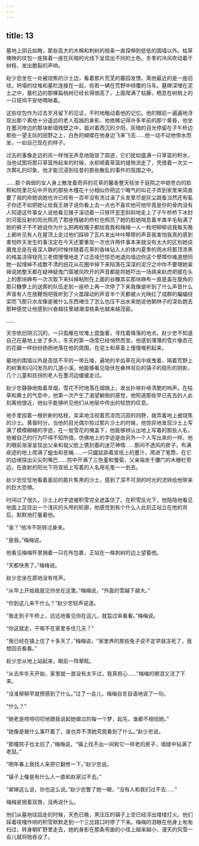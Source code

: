 ```yaml
---
---
---
```

title: 13
---



墓地上阴云如晦，那些高大的木棉和刺树的枝条一直探伸到低低的围墙以外。枯草掩映的坟包一座挨着一座在灰暗的光线下呈现出不同的土色。冬季的冷风吹动着干树枝，发出脆裂的声响。

赵少忠坐在一处被烧焦的沙土边，看着那片荒芜的墓园发愣。离他最近的是一座旧坟。坍塌的坟堆和墓栏连接在一起，宛若一辆在荒野中倾覆的马车。墓碑深埋在泥土之中，墓栏边的那棵扁桃树已经长得很高了，上面爬满了枯藤，栖息在树梢上的一只斑鸠不安地啁啾着。

这些坟包作为过去岁月留下的见证，不时地触动着他的记忆。他的眼前一遍遍地浮现出那个离他十分遥远的老人孤独的身影，他依稀记得许多年前的那个黄昏，他坐在墨河岸边的那块断墙残壁之中，面对着西沉的夕阳，灰暗的目光停留在子午桥边那些一望无际的田野之上，白色的蝴蝶在他身边飞来飞去……他一动不动地傍水而坐，一如自己现在的样子。

过去的事像走远的风一样悄无声息地隐敛了踪迹，它们犹如盛满一只草篮的积水，当他试图将那只草篮拎起来的时候，水却顺着草篮的缝隙流走了，凭借着一次又一次葬礼的印象，他才能沉浸到往昔的那些散乱的事件的氛围之中。

……那个病弱的女人身上散发着奇异的花草的馨香整天枯坐于庭院之中她苍白的脸颊和院里花坛中开败的那些木槿花十分相似你把这个晦气的叫花子弄到家里来简直要了我的命她说她也许已经有一百年没有洗过澡了头发里尽是灰尘跳蚤当然还有虱子你还不如把她让给我王胡子说你看上去一点也不喜欢他可他毕竟是你的骨肉没有人知道这件事女人说他看见猴子滚动着一只铁环歪歪斜斜地走上了子午桥桥下冰封的河面反射的阳光照亮了那座残破的桥栏也照亮了她的脸她喘息着羊粪羊毛粘满了她的裤子不不她说你为什么把两枚镯子都给我我和梅梅一人一枚吧柳柳说我每天晚上都听见有人在屋顶上走过他们踩碎了瓦片发出咔咔嚓嚓的声音我害怕我真的感到害怕昨天发生的事注定在今天还要重现一次也许两件事本来就没有太大的区别她说魔鬼总是在夜深人静的时候伴随着花草的香味钻入人的体内夏季的雨水将那顶漆黑的棺盖浇得锃亮三老倌慢慢地走了过去哑巴惊恐地退向墙边你这个孽障你难道想同她一起埋掉不成数不清的纸花从花圈中掉下来陷落在深深的泥泞之中你不要理她翠婶说她整天都在疑神疑鬼门窗被风吹开的声音都能将她吓出一场病来赵虎把披在头上的那块麻布一次次取下来抖掉粘附在上面的谷糠其实那块麻布一直是盖在屋角的那只糠箩上的送葬的队伍走到一座桥上再一次停了下来我像是听到了什么声音什么声音有人在放鞭炮吧我听到了火苗蹿动的声音半个天都被火光映红了成群的蝙蝠绕梁而飞那只水龙像是被什么东西堵住了怎么也压不出水来她说他朝林子的深处跑去那种感觉让他感到兴奋越往里越潮湿枝条也越来越茂密。

……

天空依旧阴沉沉的，一只孤雁在坟堆上盘旋着，寻找着降落的地点。赵少忠不知道自己在墓地上坐了多久，冬天的第一场雪已经悄然而至。他感到薄薄的雪片像杏花的花瓣一样纷纷扬扬地落在他的周围，在泥土和草茎上慢慢堆积起来。

墓地的围墙以外是高低不平的一带丘陵，遍地的羊齿草在风中摇曳着，隔着荒野上的树篱和闪闪发亮的几道小溪，他能够看见隐伏在桑林背后的镇子的扇形的阴影，几个儿童和拄拐的老人在墨河边缓缓走过。

赵少忠静静地吸着旱烟，雪花不时地落在烟锅上，发出扑哧扑哧清脆的响声。在枯草和黄土的气息中，他第一次产生了渴望躺倒的感觉，他知道那些早已死去的人此刻离他很近，他似乎能够听见他们从地层中传出的轻悠的叹息。

他手里捏着一根折断的枯枝，呆呆地注视着荒凉而沉寂的四野，拨弄着地上被烧焦的沙土。黄昏时分，当他的目光偶尔掠过那片沙土的时候，他惊异地发现沙土上写满了模模糊糊的字迹，在一层雪花的掩盖下，他能够辨认出地上写着的那些人名，他被自己的行为吓得不知所措，仿佛地上的字迹是由另外一个人写出来的一样。他的眼前渐渐呈现出父亲和祖父脸上镌刻着的迷茫神情……那间不透风的房子，布满痰迹的地上爬满了蛆虫和苍蝇……一只鼹鼠舔着宣纸上的墨汁，爬进了笔筒，在它的边缘探出尖尖的嘴巴……院中开满了三色堇和雏菊，父亲端坐于腰门的木栅栏旁边，在直射的阳光下将宣纸上写着的人名用毛笔一一划去。

赵少忠怔怔地看着面前的那片焦黑的沙土，感到了深不可测的时光的流转给他带来的巨大恐惧。

时间过了很久，沙土上的字迹被积雪完全遮盖住了。在积雪反光下，他隐隐地看见地面上显现出一个浅灰的头颅的轮廓，他感觉到有个什么人此刻正站立在他的背后，默默地打量着他。

“谁？”他冷不防转过身来。

“是我。”梅梅说。

他看见梅梅怀里拥着一只花布包裹，正站在一株刺树的边上望着他。

“天都快黑了。”梅梅说。

赵少忠坐在原地没有吱声。

“从早上开始我就见你坐在这里。”梅梅说，“外面的雪越下越大。”

“你到这儿来干什么？”赵少忠轻声说道。

“我走到子午桥上，远远地看见你在这儿，就踅过来看看。”梅梅说。

“你这就走，干嘛不在家里多住几天？”

“我已经在镇上住了十多天了，”梅梅说，“家里养的那些兔子说不定早就冻死了，我想回去看看。”

赵少忠从地上站起来，眼前一阵晕眩。

“从去年冬天开始，家里就一直没有太平过，我真担心……”梅梅的眼泪又流了下来。

“没准柳柳早就预感到了什么。”过了一会儿，梅梅自言自语地说了一句。

“什么？”

“她老是唠唠叨叨地跟我说起她做过的每一个梦，起先，谁都不相信她。”

“她像是被什么事吓着了，谁也弄不清她究竟看到了什么。”赵少忠说。

“那幢院子也太旧了，”梅梅说，“镇上找不出一间和它一样老的房子，墙缝中钻满了老鼠。”

“明年春上我找人来把它翻修一下。”赵少忠说。

“镇子上像是有什么人一直和赵家过不去。”

“翠婶这么说，你也这么说。”赵少忠瞥了她一眼，“没有人和我们过不去……”

梅梅紧抿着双唇，没再说什么。

他们从墓地往回走的时候，天色已晚，黑压压的镇子上空已经浮出缕缕灯火。他们踩着吱嘎作响的积雪默默走到一个三岔路口时停了下来。梅梅的泪眼在他身上匆匆扫过，转身朝旷野里走去，她的身影在那条弯曲的小径上越来越小，漫天的风雪一会儿就将她吞没了。